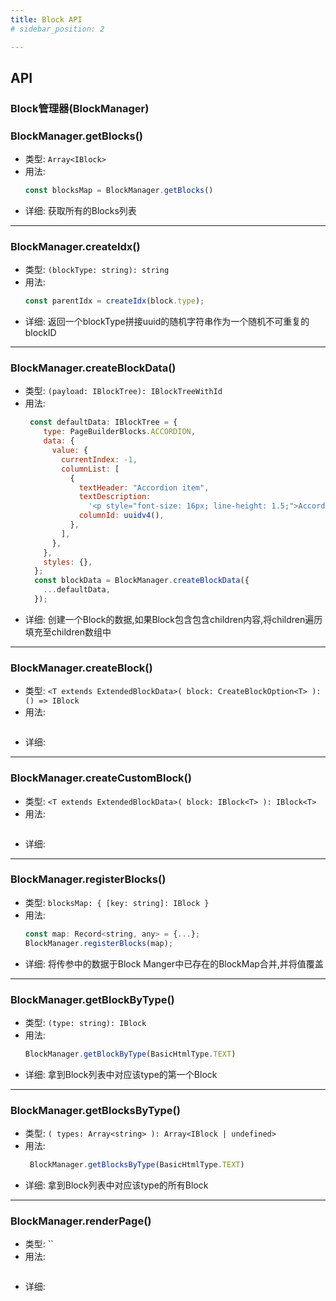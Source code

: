 ```yaml
---
title: Block API
# sidebar_position: 2

---
```



## API



### Block管理器(BlockManager)

### BlockManager.getBlocks()
* 类型: `Array<IBlock>`
* 用法: 
    ```js
    const blocksMap = BlockManager.getBlocks()
    ```
* 详细: 获取所有的Blocks列表

---

### BlockManager.createIdx()
* 类型: `(blockType: string): string`
* 用法: 
    ```js
    const parentIdx = createIdx(block.type);
    ```
* 详细: 返回一个blockType拼接uuid的随机字符串作为一个随机不可重复的blockID

---

### BlockManager.createBlockData()
* 类型: `(payload: IBlockTree): IBlockTreeWithId`
* 用法: 
    ```js
     const defaultData: IBlockTree = {
        type: PageBuilderBlocks.ACCORDION,
        data: {
          value: {
            currentIndex: -1,
            columnList: [
              {
                textHeader: "Accordion item",
                textDescription:
                  '<p style="font-size: 16px; line-height: 1.5;">Accordion content</p>',
                columnId: uuidv4(),
              },
            ],
          },
        },
        styles: {},
      };
      const blockData = BlockManager.createBlockData({
        ...defaultData,
      });
    ```
* 详细: 创建一个Block的数据,如果Block包含包含children内容,将children遍历填充至children数组中

---

### BlockManager.createBlock()
* 类型: `<T extends ExtendedBlockData>( block: CreateBlockOption<T> ): () => IBlock`
* 用法: 
    ```js
    
    ```
* 详细: 

---

### BlockManager.createCustomBlock()
* 类型: `<T extends ExtendedBlockData>( block: IBlock<T> ): IBlock<T>`
* 用法: 
    ```js
    
    ```
* 详细: 

---

### BlockManager.registerBlocks()
* 类型: `blocksMap: { [key: string]: IBlock }`
* 用法: 
    ```js
    const map: Record<string, any> = {...};
    BlockManager.registerBlocks(map);
    ```
* 详细: 将传参中的数据于Block Manger中已存在的BlockMap合并,并将值覆盖

---

### BlockManager.getBlockByType()
* 类型: `(type: string): IBlock`
* 用法: 
    ```js
    BlockManager.getBlockByType(BasicHtmlType.TEXT)
    ```
* 详细: 拿到Block列表中对应该type的第一个Block

---

### BlockManager.getBlocksByType()
* 类型: `( types: Array<string> ): Array<IBlock | undefined>`
* 用法: 
    ```js
     BlockManager.getBlocksByType(BasicHtmlType.TEXT)
    ```
* 详细: 拿到Block列表中对应该type的所有Block

---

### BlockManager.renderPage()
* 类型: ``
* 用法: 
    ```js
    
    ```
* 详细: 

